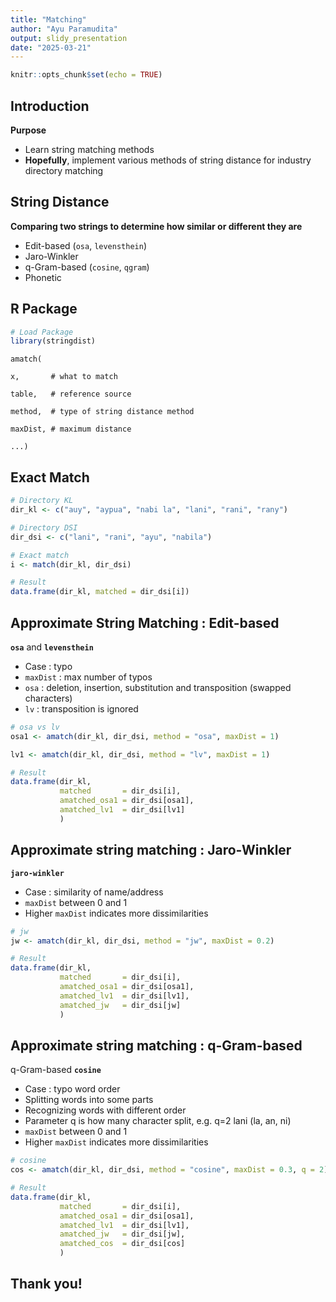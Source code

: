 ```yaml
---
title: "Matching"
author: "Ayu Paramudita"
output: slidy_presentation
date: "2025-03-21"
---
```


```r
knitr::opts_chunk$set(echo = TRUE)

```

## Introduction

**Purpose**

- Learn string matching methods
- **Hopefully**, implement various methods of string distance for industry directory matching


## String Distance

**Comparing two strings to determine how similar or different they are**

- Edit-based (`osa`, `levensthein`)
- Jaro-Winkler
- q-Gram-based (`cosine`, `qgram`)
- Phonetic


## R Package

```r

# Load Package
library(stringdist)

```

`amatch(`

  `x,       # what to match`

  `table,   # reference source`

  `method,  # type of string distance method`

  `maxDist, # maximum distance`

  `...)`


## Exact Match

```r

# Directory KL
dir_kl <- c("auy", "aypua", "nabi la", "lani", "rani", "rany")

# Directory DSI
dir_dsi <- c("lani", "rani", "ayu", "nabila")

# Exact match
i <- match(dir_kl, dir_dsi)

# Result
data.frame(dir_kl, matched = dir_dsi[i])

```


## Approximate String Matching : Edit-based 

**`osa`** and **`levensthein`**

- Case      : typo
- `maxDist` : max number of typos
- `osa`     : deletion, insertion, substitution and transposition (swapped characters)
- `lv`      : transposition is ignored


```r
# osa vs lv
osa1 <- amatch(dir_kl, dir_dsi, method = "osa", maxDist = 1)

lv1 <- amatch(dir_kl, dir_dsi, method = "lv", maxDist = 1)

# Result
data.frame(dir_kl, 
           matched       = dir_dsi[i], 
           amatched_osa1 = dir_dsi[osa1],
           amatched_lv1  = dir_dsi[lv1]
           )

```


## Approximate string matching : Jaro-Winkler

**`jaro-winkler`**

- Case : similarity of name/address
- `maxDist` between 0 and 1
- Higher `maxDist` indicates more dissimilarities


```r

# jw
jw <- amatch(dir_kl, dir_dsi, method = "jw", maxDist = 0.2)

# Result
data.frame(dir_kl,
           matched       = dir_dsi[i], 
           amatched_osa1 = dir_dsi[osa1],
           amatched_lv1  = dir_dsi[lv1],
           amatched_jw   = dir_dsi[jw]
           )

```

## Approximate string matching : q-Gram-based

q-Gram-based **`cosine`**

- Case : typo word order
- Splitting words into some parts
- Recognizing words with different order
- Parameter q is how many character split, e.g. q=2 lani (la, an, ni)
- `maxDist` between 0 and 1
- Higher `maxDist` indicates more dissimilarities


```r

# cosine
cos <- amatch(dir_kl, dir_dsi, method = "cosine", maxDist = 0.3, q = 2)

# Result
data.frame(dir_kl,
           matched       = dir_dsi[i], 
           amatched_osa1 = dir_dsi[osa1],
           amatched_lv1  = dir_dsi[lv1],
           amatched_jw   = dir_dsi[jw],
           amatched_cos  = dir_dsi[cos]
           )

```

## Thank you!
